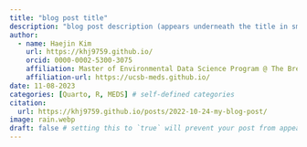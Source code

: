 ```yaml
---
title: "blog post title"
description: "blog post description (appears underneath the title in smaller text) which is included on the listing page"
author:
  - name: Haejin Kim
    url: https://khj9759.github.io/
    orcid: 0000-0002-5300-3075
    affiliation: Master of Environmental Data Science Program @ The Bren School (UCSB) & The National Center for Ecological Analysis & Synthesis
    affiliation-url: https://ucsb-meds.github.io/ 
date: 11-08-2023
categories: [Quarto, R, MEDS] # self-defined categories
citation: 
  url: https://khj9759.github.io/posts/2022-10-24-my-blog-post/ 
image: rain.webp
draft: false # setting this to `true` will prevent your post from appearing on your listing page until you're ready!
---
```

